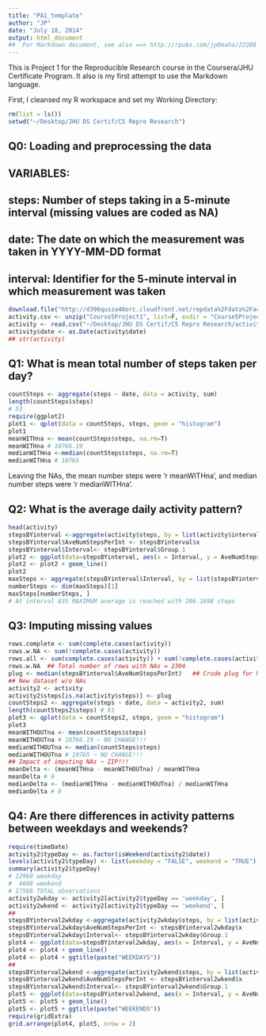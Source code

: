 ```yaml
---
title: "PA1_template"
author: "JP"
date: "July 18, 2014"
output: html_document
##  For Markdown document, see also ==> http://rpubs.com/jpOmaha/22288 
---
```


This is Project 1 for the Reproducible Research course in the Coursera/JHU Certificate Program.
It also is my first attempt to use the Markdown language.

First, I cleansed my R workspace and set my Working Directory:

```r
rm(list = ls())
setwd("~/Desktop/JHU DS Certif/C5 Repro Research")
```

## Q0:  Loading and preprocessing the data
## VARIABLES:
## steps: Number of steps taking in a 5-minute interval (missing values are coded as NA)
## date: The date on which the measurement was taken in YYYY-MM-DD format
## interval: Identifier for the 5-minute interval in which measurement was taken

```r
download.file("http://d396qusza40orc.cloudfront.net/repdata%2Fdata%2Factivity.zip", destfile="Course5Project1", mode="wb")
activity.csv <- unzip("Course5Project1", list=F, exdir = "Course5Project1Unzipped")
activity <- read.csv("~/Desktop/JHU DS Certif/C5 Repro Research/activity.csv", stringsAsFactors=FALSE)
activity$date <- as.Date(activity$date)
## str(activity)
```

## Q1:  What is mean total number of steps taken per day?
 
```r
countSteps <- aggregate(steps ~ date, data = activity, sum) 
length(countSteps$steps)
# 53
require(ggplot2)
plot1 <- qplot(data = countSteps, steps, geom = "histogram")
plot1
meanWITHna <- mean(countSteps$steps, na.rm=T)
meanWITHna # 10766.19
medianWITHna <-median(countSteps$steps, na.rm=T)
medianWITHna # 10765
```

Leaving the NAs, the mean number steps were 'r meanWITHna', and median number steps were 'r medianWITHna'.

## Q2:  What is the average daily activity pattern?

```r
head(activity)
stepsBYinterval <-aggregate(activity$steps, by = list(activity$interval), data = activity, FUN = "mean", na.rm=T)
stepsBYinterval$AveNumStepsPerInt <- stepsBYinterval$x
stepsBYinterval$Interval<- stepsBYinterval$Group.1
plot2 <- ggplot(data=stepsBYinterval, aes(x = Interval, y = AveNumStepsPerInt))
plot2 <- plot2 + geom_line()
plot2
maxSteps <- aggregate(stepsBYinterval$Interval, by = list(stepsBYinterval$AveNumStepsPerInt), FUN= max)
numberSteps <- dim(maxSteps)[1]
maxSteps[numberSteps, ]
# At interval 835 MAXIMUM average is reached with 206.1698 steps
```

## Q3:  Imputing missing values

```r
rows.complete <- sum(complete.cases(activity))
rows.w.NA <- sum(!complete.cases(activity))
rows.all <- sum(complete.cases(activity)) + sum(!complete.cases(activity))
rows.w.NA  ## Total number of rows with NAs = 2304
plug <- median(stepsBYinterval$AveNumStepsPerInt)   ## Crude plug for NAs in 'steps' = 34.11
## New dataset w/o NAs
activity2 <- activity
activity2$steps[is.na(activity$steps)] <- plug
countSteps2 <- aggregate(steps ~ date, data = activity2, sum)
length(countSteps2$steps) # 61
plot3 <- qplot(data = countSteps2, steps, geom = "histogram")
plot3
meanWITHOUTna <- mean(countSteps$steps)
meanWITHOUTna # 10766.19 ~ NO CHANGE!!!
medianWITHOUTna <- median(countSteps$steps)
medianWITHOUTna # 10765 ~ NO CHANGE!!!
## Impact of imputing NAs ~ ZIP!!!
meanDelta <- (meanWITHna - meanWITHOUTna) / meanWITHna
meanDelta # 0
medianDelta <- (medianWITHna - medianWITHOUTna) / medianWITHna
medianDelta # 0
```

## Q4:  Are there differences in activity patterns between weekdays and weekends?

```r
require(timeDate)
activity2$typeDay <- as.factor(isWeekend(activity2$date))
levels(activity2$typeDay) <- list(weekday = "FALSE", weekend = "TRUE")
summary(activity2$typeDay)
# 12960 weekday 
#  4608 weekend 
# 17568 TOTAL observations
activity2wkday <- activity2[activity2$typeDay == 'weekday', ]
activity2wkend <- activity2[activity2$typeDay == 'weekend', ]
##
stepsBYinterval2wkday <-aggregate(activity2wkday$steps, by = list(activity2wkday$interval), data = activity2wkday, FUN = "mean")
stepsBYinterval2wkday$AveNumStepsPerInt <- stepsBYinterval2wkday$x
stepsBYinterval2wkday$Interval<- stepsBYinterval2wkday$Group.1
plot4 <- ggplot(data=stepsBYinterval2wkday, aes(x = Interval, y = AveNumStepsPerInt))
plot4 <- plot4 + geom_line() 
plot4 <- plot4 + ggtitle(paste("WEEKDAYS"))
##
stepsBYinterval2wkend <-aggregate(activity2wkend$steps, by = list(activity2wkend$interval), data = activity2wkend, FUN = "mean")
stepsBYinterval2wkend$AveNumStepsPerInt <- stepsBYinterval2wkend$x
stepsBYinterval2wkend$Interval<- stepsBYinterval2wkend$Group.1
plot5 <- ggplot(data=stepsBYinterval2wkend, aes(x = Interval, y = AveNumStepsPerInt))
plot5 <- plot5 + geom_line() 
plot5 <- plot5 + ggtitle(paste("WEEKENDS"))
require(gridExtra)
grid.arrange(plot4, plot5, nrow = 2)
```
